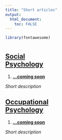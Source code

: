 ```yaml
---
title: "Short articles"
output: 
  html_document:
    toc: FALSE
---
```


```r

library(fontawesome)

```

# {.tabset}

## <u>Social<br> Psychology</u>


1. [__...coming soon__](./aboutme.html)

_Short description_


## <u>Occupational<br> Psychology</u>


1. [__...coming soon__](./aboutme.html)

_Short description_
